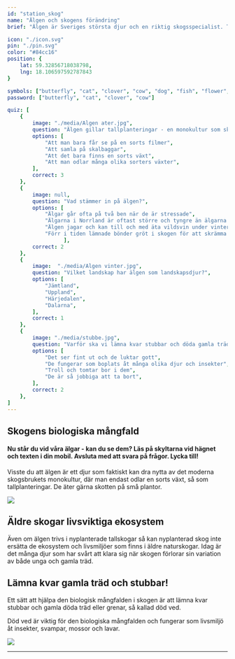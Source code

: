```yaml
---
id: "station_skog"
name: "Älgen och skogens förändring"
brief: "Älgen är Sveriges största djur och en riktig skogsspecialist. Till skillnad från många arter som har svårt att överleva när gamla skogar försvinner, trivs de utmärkt bland nyplanterade tallplantor som de gärna äter."

icon: "./icon.svg"
pin: "./pin.svg"
color: "#84cc16"
position: {
    lat: 59.32856718038798,
    lng: 18.106597592787843
}

symbols: ["butterfly", "cat", "clover", "cow", "dog", "fish", "flower", "fox", "frog"]
password: ["butterfly", "cat", "clover", "cow"]

quiz: [
    {
        image: "./media/Algen ater.jpg",
        question: "Älgen gillar tallplanteringar - en monokultur som ska växa till ny skog. Vad innebär ordet monokultur?",
        options: [
            "Att man bara får se på en sorts filmer",
            "Att samla på skalbaggar",
            "Att det bara finns en sorts växt",
            "Att man odlar många olika sorters växter",
        ],
        correct: 3
    },
    {
        image: null,
        question: "Vad stämmer in på älgen?",
        options: [
            "Älgar går ofta på två ben när de är stressade",
            "Älgarna i Norrland är oftast större och tyngre än älgarna i södra Sverige",
            "Älgen jagar och kan till och med äta vildsvin under vintern",
            "Förr i tiden lämnade bönder gröt i skogen för att skrämma älgen",
                  ],
        correct: 2
    },
    {
        image:  "./media/Algen vinter.jpg",
        question: "Vilket landskap har älgen som landskapsdjur?",
        options: [
            "Jämtland",
            "Uppland",
            "Härjedalen",
            "Dalarna",
        ],
        correct: 1
    },
    {
        image: "./media/stubbe.jpg",
        question: "Varför ska vi lämna kvar stubbar och döda gamla träd när vi avverkar skog?",
        options: [
            "Det ser fint ut och de luktar gott",
            "De fungerar som boplats åt många olika djur och insekter",
            "Troll och tomtar bor i dem",
            "De är så jobbiga att ta bort",
        ],
        correct: 2
    },
]
---
```


## Skogens biologiska mångfald

#### Nu står du vid våra älgar - kan du se dem? Läs på skyltarna vid hägnet och texten i din mobil. Avsluta med att svara på frågor. Lycka till!

Visste du att älgen är ett djur som faktiskt kan dra nytta av det moderna skogsbrukets monokultur, där man endast odlar en sorts växt, så som tallplanteringar. De äter gärna skotten på små plantor. 


<img
     src="/stations/skog/media/Algen ligger.jpg">
</img>

## Äldre skogar livsviktiga ekosystem

Även om älgen trivs i nyplanterade tallskogar så kan nyplanterad skog inte ersätta de ekosystem och livsmiljöer som finns i äldre naturskogar. Idag är det många djur som har svårt att klara sig när skogen förlorar sin variation av både unga och gamla träd. 

## Lämna kvar gamla träd och stubbar!

Ett sätt att hjälpa den biologisk mångfalden i skogen är att lämna kvar stubbar och gamla döda träd eller grenar, så kallad död ved. 

Död ved är viktig för den biologiska mångfalden och fungerar som livsmiljö åt insekter, svampar, mossor och lavar.

<img
     src="/stations/skog/media/Algen.jpg">
</img>

------
